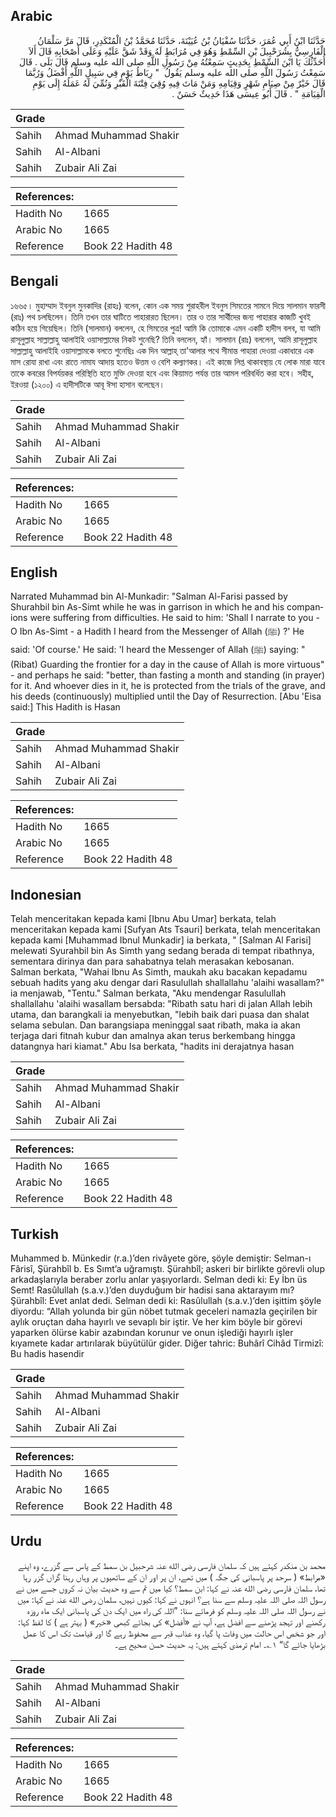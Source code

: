 ## Arabic


<div dir="rtl" lang="ar" style={{fontSize:'larger',backgroundColor:'#f8f9fa',padding:20}}>
حَدَّثَنَا ابْنُ أَبِي عُمَرَ، حَدَّثَنَا سُفْيَانُ بْنُ عُيَيْنَةَ، حَدَّثَنَا مُحَمَّدُ بْنُ الْمُنْكَدِرِ، قَالَ مَرَّ سَلْمَانُ الْفَارِسِيُّ بِشُرَحْبِيلَ بْنِ السِّمْطِ وَهُوَ فِي مُرَابَطٍ لَهُ وَقَدْ شَقَّ عَلَيْهِ وَعَلَى أَصْحَابِهِ قَالَ أَلاَ أُحَدِّثُكَ يَا ابْنَ السِّمْطِ بِحَدِيثٍ سَمِعْتُهُ مِنْ رَسُولِ اللَّهِ صلى الله عليه وسلم قَالَ بَلَى ‏.‏ قَالَ سَمِعْتُ رَسُولَ اللَّهِ صلى الله عليه وسلم يَقُولُ ‏ "‏ رِبَاطُ يَوْمٍ فِي سَبِيلِ اللَّهِ أَفْضَلُ وَرُبَّمَا قَالَ خَيْرٌ مِنْ صِيَامِ شَهْرٍ وَقِيَامِهِ وَمَنْ مَاتَ فِيهِ وُقِيَ فِتْنَةَ الْقَبْرِ وَنُمِّيَ لَهُ عَمَلُهُ إِلَى يَوْمِ الْقِيَامَةِ ‏"‏ ‏.‏ قَالَ أَبُو عِيسَى هَذَا حَدِيثٌ حَسَنٌ ‏.‏
</div>
<div style={{backgroundColor:'#f8f9fa',padding:20, marginBottom: 10}}><table> <thead> <tr> <th>Grade</th> <th></th> </tr> </thead> <tbody> <tr><td>Sahih</td><td>Ahmad Muhammad Shakir</td></tr><tr><td>Sahih</td><td>Al-Albani</td></tr><tr><td>Sahih</td><td>Zubair Ali Zai</td></tr></tbody></table><table> <thead> <tr> <th>References:</th> <th></th> </tr> </thead> <tbody><tr><td>Hadith No</td><td>1665</td></tr><tr><td>Arabic No</td><td>1665</td></tr><tr><td>Reference</td><td>Book 22 Hadith 48</td></tr></tbody></table></div>

## Bengali


<div dir="ltr" lang="bn" style={{fontSize:'larger',backgroundColor:'#f8f9fa',padding:20}}>
১৬৬৫। মুহাম্মাদ ইবনুল মুনকাদির (রাহঃ) বলেন, কোন এক সময় শুরাহবীল ইবনুস সিমতের সামনে দিয়ে সালমান ফারসী (রাঃ) পথ চলছিলেন। তিনি তখন তার ঘাটিতে পাহারারত ছিলেন। তার ও তার সার্থীদের জন্য পাহারার কাজটি খুবই কঠিন হয়ে গিয়েছিল। তিনি (সালমান) বললেন, হে সিমতের পুত্র! আমি কি তোমাকে এমন একটি হাদীস বলব, যা আমি রাসূলুল্লাহ সাল্লাল্লাহু আলাইহি ওয়াসাল্লামের নিকট শুনেছি? তিনি বললেন, হ্যাঁ। সালমান (রাঃ) বললেন, আমি রাসূলুল্লাহ সাল্লাল্লাহু আলাইহি ওয়াসাল্লামকে বলতে শুনেছিঃ এক দিন আল্লাহ্ তা'আলার পথে সীমান্ত পাহারা দেওয়া একাধারে এক মাস রোযা রাখা এবং রাতে নামায আদায় হতেও উত্তম ও বেশি কল্যাণকর। এই কাজে লিপ্ত থাকাবস্থায় যে লোক মারা যাবে তাকে কবরের বিপর্যয়কর পরিস্থিতি হতে মুক্তি দেওয়া হবে এবং কিয়ামত পর্যন্ত তার আমল পরিবর্ধিত করা হবে। সহীহ, ইরওয়া (১২০০) এ হাদীসটিকে আবূ ঈসা হাসান বলেছেন।
</div>
<div style={{backgroundColor:'#f8f9fa',padding:20, marginBottom: 10}}><table> <thead> <tr> <th>Grade</th> <th></th> </tr> </thead> <tbody> <tr><td>Sahih</td><td>Ahmad Muhammad Shakir</td></tr><tr><td>Sahih</td><td>Al-Albani</td></tr><tr><td>Sahih</td><td>Zubair Ali Zai</td></tr></tbody></table><table> <thead> <tr> <th>References:</th> <th></th> </tr> </thead> <tbody><tr><td>Hadith No</td><td>1665</td></tr><tr><td>Arabic No</td><td>1665</td></tr><tr><td>Reference</td><td>Book 22 Hadith 48</td></tr></tbody></table></div>

## English


<div dir="ltr" lang="en" style={{fontSize:'larger',backgroundColor:'#f8f9fa',padding:20}}>
Narrated Muhammad bin Al-Munkadir: "Salman Al-Farisi passed by Shurahbil bin As-Simt while he was in garrison in which he and his companions were suffering from difficulties. He said to him: 'Shall I narrate to you - O Ibn As-Simt - a Hadith I heard from the Messenger of Allah (ﷺ) ?' He said: 'Of course.' He said: 'I heard the Messenger of Allah (ﷺ) saying: "(Ribat) Guarding the frontier for a day in the cause of Allah is more virtuous" - and perhaps he said: "better, than fasting a month and standing (in prayer) for it. And whoever dies in it, he is protected from the trials of the grave, and his deeds (continuously) multiplied until the Day of Resurrection. [Abu 'Eisa said:] This Hadith is Hasan
</div>
<div style={{backgroundColor:'#f8f9fa',padding:20, marginBottom: 10}}><table> <thead> <tr> <th>Grade</th> <th></th> </tr> </thead> <tbody> <tr><td>Sahih</td><td>Ahmad Muhammad Shakir</td></tr><tr><td>Sahih</td><td>Al-Albani</td></tr><tr><td>Sahih</td><td>Zubair Ali Zai</td></tr></tbody></table><table> <thead> <tr> <th>References:</th> <th></th> </tr> </thead> <tbody><tr><td>Hadith No</td><td>1665</td></tr><tr><td>Arabic No</td><td>1665</td></tr><tr><td>Reference</td><td>Book 22 Hadith 48</td></tr></tbody></table></div>

## Indonesian


<div dir="ltr" lang="id" style={{fontSize:'larger',backgroundColor:'#f8f9fa',padding:20}}>
Telah menceritakan kepada kami [Ibnu Abu Umar] berkata, telah menceritakan kepada kami [Sufyan Ats Tsauri] berkata, telah menceritakan kepada kami [Muhammad Ibnul Munkadir] ia berkata, " [Salman Al Farisi] melewati Syurahbil bin As Simth yang sedang berada di tempat ribathnya, sementara dirinya dan para sahabatnya telah merasakan kebosanan. Salman berkata, "Wahai Ibnu As Simth, maukah aku bacakan kepadamu sebuah hadits yang aku dengar dari Rasulullah shallallahu 'alaihi wasallam?" ia menjawab, "Tentu." Salman berkata, "Aku mendengar Rasulullah shallallahu 'alaihi wasallam bersabda: "Ribath satu hari di jalan Allah lebih utama, dan barangkali ia menyebutkan, "lebih baik dari puasa dan shalat selama sebulan. Dan barangsiapa meninggal saat ribath, maka ia akan terjaga dari fitnah kubur dan amalnya akan terus berkembang hingga datangnya hari kiamat." Abu Isa berkata, "hadits ini derajatnya hasan
</div>
<div style={{backgroundColor:'#f8f9fa',padding:20, marginBottom: 10}}><table> <thead> <tr> <th>Grade</th> <th></th> </tr> </thead> <tbody> <tr><td>Sahih</td><td>Ahmad Muhammad Shakir</td></tr><tr><td>Sahih</td><td>Al-Albani</td></tr><tr><td>Sahih</td><td>Zubair Ali Zai</td></tr></tbody></table><table> <thead> <tr> <th>References:</th> <th></th> </tr> </thead> <tbody><tr><td>Hadith No</td><td>1665</td></tr><tr><td>Arabic No</td><td>1665</td></tr><tr><td>Reference</td><td>Book 22 Hadith 48</td></tr></tbody></table></div>

## Turkish


<div dir="ltr" lang="tr" style={{fontSize:'larger',backgroundColor:'#f8f9fa',padding:20}}>
Muhammed b. Münkedir (r.a.)’den rivâyete göre, şöyle demiştir: Selman-ı Fârisî, Şürahbîl b. Es Sımt’a uğramıştı. Şürahbîl; askeri bir birlikte görevli olup arkadaşlarıyla beraber zorlu anlar yaşıyorlardı. Selman dedi ki: Ey İbn üs Semt! Rasûlullah (s.a.v.)’den duyduğum bir hadisi sana aktarayım mı? Şürahbîl: Evet anlat dedi. Selman dedi ki: Rasûlullah (s.a.v.)’den işittim şöyle diyordu: “Allah yolunda bir gün nöbet tutmak geceleri namazla geçirilen bir aylık oruçtan daha hayırlı ve sevaplı bir iştir. Ve her kim böyle bir görevi yaparken ölürse kabir azabından korunur ve onun işlediği hayırlı işler kıyamete kadar artırılarak büyütülür gider. Diğer tahric: Buhârî Cihâd Tirmizî: Bu hadis hasendir
</div>
<div style={{backgroundColor:'#f8f9fa',padding:20, marginBottom: 10}}><table> <thead> <tr> <th>Grade</th> <th></th> </tr> </thead> <tbody> <tr><td>Sahih</td><td>Ahmad Muhammad Shakir</td></tr><tr><td>Sahih</td><td>Al-Albani</td></tr><tr><td>Sahih</td><td>Zubair Ali Zai</td></tr></tbody></table><table> <thead> <tr> <th>References:</th> <th></th> </tr> </thead> <tbody><tr><td>Hadith No</td><td>1665</td></tr><tr><td>Arabic No</td><td>1665</td></tr><tr><td>Reference</td><td>Book 22 Hadith 48</td></tr></tbody></table></div>

## Urdu


<div dir="rtl" lang="ur" style={{fontSize:'larger',backgroundColor:'#f8f9fa',padding:20}}>
محمد بن منکدر کہتے ہیں کہ سلمان فارسی رضی الله عنہ شرحبیل بن سمط کے پاس سے گزرے، وہ اپنے «مرابط» ( سرحد پر پاسبانی کی جگہ ) میں تھے، ان پر اور ان کے ساتھیوں پر وہاں رہنا گراں گزر رہا تھا، سلمان فارسی رضی الله عنہ نے کہا: ابن سمط؟ کیا میں تم سے وہ حدیث بیان نہ کروں جسے میں نے رسول اللہ صلی اللہ علیہ وسلم سے سنا ہے؟ انہوں نے کہا: کیوں نہیں، سلمان رضی الله عنہ نے کہا: میں نے رسول اللہ صلی اللہ علیہ وسلم کو فرماتے سنا: ”اللہ کی راہ میں ایک دن کی پاسبانی ایک ماہ روزہ رکھنے اور تہجد پڑھنے سے افضل ہے، آپ نے «أفضل» کی بجائے کبھی «خير» ( بہتر ہے ) کا لفظ کہا: اور جو شخص اس حالت میں وفات پا گیا، وہ عذاب قبر سے محفوظ رہے گا اور قیامت تک اس کا عمل بڑھایا جائے گا“ ۱؎۔ امام ترمذی کہتے ہیں: یہ حدیث حسن صحیح ہے۔
</div>
<div style={{backgroundColor:'#f8f9fa',padding:20, marginBottom: 10}}><table> <thead> <tr> <th>Grade</th> <th></th> </tr> </thead> <tbody> <tr><td>Sahih</td><td>Ahmad Muhammad Shakir</td></tr><tr><td>Sahih</td><td>Al-Albani</td></tr><tr><td>Sahih</td><td>Zubair Ali Zai</td></tr></tbody></table><table> <thead> <tr> <th>References:</th> <th></th> </tr> </thead> <tbody><tr><td>Hadith No</td><td>1665</td></tr><tr><td>Arabic No</td><td>1665</td></tr><tr><td>Reference</td><td>Book 22 Hadith 48</td></tr></tbody></table></div>